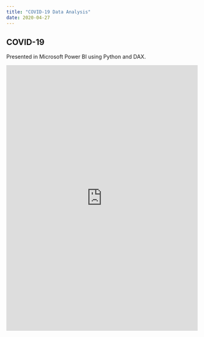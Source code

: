 ```yaml
---
title: "COVID-19 Data Analysis"
date: 2020-04-27
---
```


## COVID-19

Presented in Microsoft Power BI using Python and DAX.

<div class="resp-container">
<iframe class="resp-iframe" width="100%" height="700" src="https://app.powerbi.com/view?r=eyJrIjoiMmViZjcxNTctZGZkZC00YzNhLWI3ZWEtYTM1ODk5YmQzM2M0IiwidCI6Ijc0NjU3ZTFlLTk3NDMtNDhmMi04NjI4LTc4ZTlkMjlhYTA2NCIsImMiOjl9" frameborder="0" allowFullScreen="true" isMobile="true"></iframe>
</div>
